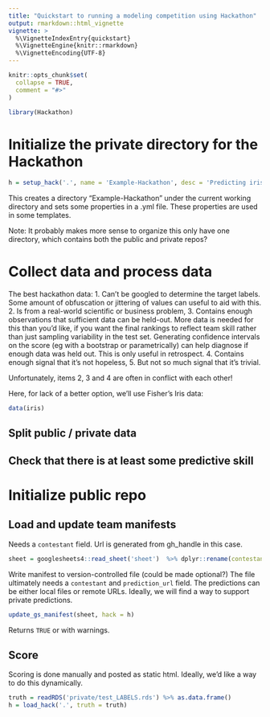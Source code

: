 ```yaml
---
title: "Quickstart to running a modeling competition using Hackathon"
output: rmarkdown::html_vignette
vignette: >
  %\VignetteIndexEntry{quickstart}
  %\VignetteEngine{knitr::rmarkdown}
  %\VignetteEncoding{UTF-8}
---
```


```r
knitr::opts_chunk$set(
  collapse = TRUE,
  comment = "#>"
)
```

```r
library(Hackathon)
```

# Initialize the private directory for the Hackathon

```r
h = setup_hack('.', name = 'Example-Hackathon', desc = 'Predicting iris species')
```

This creates a directory "Example-Hackathon" under the current working directory and sets some properties in a .yml file.  These properties are used in some templates.

Note:
It probably makes more sense to organize this only have one directory, which contains both the public and private repos?

# Collect data and process data

The best hackathon data:
  1.  Can't be googled to determine the target labels.  Some amount of obfuscation or jittering of values can useful to aid with this.
  2.  Is from a real-world scientific or business problem,
  3.  Contains enough observations that sufficient data can be held-out.  More data is needed for this than you'd like, if you want the final rankings to reflect team skill rather than just sampling variability in the test set. Generating confidence intervals on the score (eg with a bootstrap or parametrically) can help diagnose if enough data was held out.  This is only useful in retrospect.
  4.  Contains enough signal that it's not hopeless,
  5.  But not so much signal that it's trivial.
  
Unfortunately, items 2, 3 and 4 are often in conflict with each other!

Here, for lack of a better option, we'll use Fisher's Iris data:
```r
data(iris)
```

## Split public / private data


## Check that there is at least some predictive skill



# Initialize public repo

## Load and update team manifests

Needs a `contestant` field. Url is generated from gh_handle in this case.
```r
sheet = googlesheets4::read_sheet('sheet')  %>% dplyr::rename(contestant = `Display pseudonym for rankings`, gh_handle = `Your github handle`)
```

Write manifest to version-controlled file (could be made optional?)
The file ultimately needs a `contestant` and `prediction_url` field.  The predictions can be either local files or remote URLs.  Ideally, we will find a way to support private predictions.
```r
update_gs_manifest(sheet, hack = h)
```

Returns `TRUE` or with warnings.

## Score

Scoring is done manually and posted as static html.  Ideally, we'd like a way to do this dynamically.
```r
truth = readRDS('private/test_LABELS.rds') %>% as.data.frame()
h = load_hack('.', truth = truth)
```